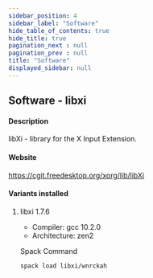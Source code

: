 ```yaml
---
sidebar_position: 4
sidebar_label: "Software"
hide_table_of_contents: true
hide_title: true
pagination_next : null
pagination_prev : null
title: "Software"
displayed_sidebar: null
---
```


## Software - libxi


#### Description
libXi - library for the X Input Extension.

#### Website
https://cgit.freedesktop.org/xorg/lib/libXi

#### Variants installed

1. libxi 1.7.6

    - Compiler: gcc 10.2.0
    - Architecture: zen2

    Spack Command
    ```bash
    spack load libxi/wnrckah
    ```
